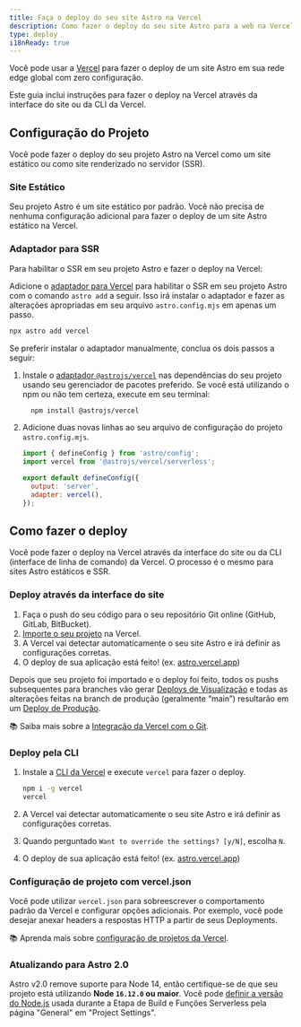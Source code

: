 ```yaml
---
title: Faça o deploy do seu site Astro na Vercel
description: Como fazer o deploy do seu site Astro para a web na Vercel.
type: deploy
i18nReady: true
---
```


Você pode usar a [Vercel](http://vercel.com/) para fazer o deploy de um site Astro em sua rede edge global com zero configuração.

Este guia inclui instruções para fazer o deploy na Vercel através da interface do site ou da CLI da Vercel.

## Configuração do Projeto

Você pode fazer o deploy do seu projeto Astro na Vercel como um site estático ou como site renderizado no servidor (SSR).

### Site Estático

Seu projeto Astro é um site estático por padrão. Você não precisa de nenhuma configuração adicional para fazer o deploy de um site Astro estático na Vercel. 

### Adaptador para SSR

Para habilitar o SSR em seu projeto Astro e fazer o deploy na Vercel:

Adicione o [adaptador para Vercel](/pt-br/guides/integrations-guide/vercel/) para habilitar o SSR em seu projeto Astro com o comando `astro add` a seguir. Isso irá instalar o adaptador e fazer as alterações apropriadas em seu arquivo `astro.config.mjs` em apenas um passo.

```bash
npx astro add vercel
```

Se preferir instalar o adaptador manualmente, conclua os dois passos a seguir:

1. Instale o [adaptador `@astrojs/vercel`](/pt-br/guides/integrations-guide/vercel/) nas dependências do seu projeto usando seu gerenciador de pacotes preferido. Se você está utilizando o npm ou não tem certeza, execute em seu terminal:

    ```bash
      npm install @astrojs/vercel
    ```

1. Adicione duas novas linhas ao seu arquivo de configuração do projeto `astro.config.mjs`.

    ```js title="astro.config.mjs" ins={2, 5-6}
    import { defineConfig } from 'astro/config';
    import vercel from '@astrojs/vercel/serverless';

    export default defineConfig({
      output: 'server',
      adapter: vercel(),
    });
    ```

## Como fazer o deploy

Você pode fazer o deploy na Vercel através da interface do site ou da CLI (interface de linha de comando) da Vercel. O processo é o mesmo para sites Astro estáticos e SSR.

### Deploy através da interface do site

1. Faça o push do seu código para o seu repositório Git online (GitHub, GitLab, BitBucket).
2. [Importe o seu projeto](https://vercel.com/new) na Vercel.
3. A Vercel vai detectar automaticamente o seu site Astro e irá definir as configurações corretas.
4. O deploy de sua aplicação está feito! (ex. [astro.vercel.app](https://astro.vercel.app/))

Depois que seu projeto foi importado e o deploy foi feito, todos os pushs subsequentes para branches vão gerar [Deploys de Visualização](https://vercel.com/docs/concepts/deployments/preview-deployments) e todas as alterações feitas na branch de produção (geralmente “main”) resultarão em um [Deploy de Produção](https://vercel.com/docs/concepts/deployments/environments#production).

📚 Saiba mais sobre a [Integração da Vercel com o Git](https://vercel.com/docs/concepts/git).


### Deploy pela CLI

1. Instale a [CLI da Vercel](https://vercel.com/cli) e execute `vercel` para fazer o deploy.

    ```bash
    npm i -g vercel
    vercel
    ```

2. A Vercel vai detectar automaticamente o seu site Astro e irá definir as configurações corretas.
3. Quando perguntado `Want to override the settings? [y/N]`, escolha `N`.
4. O deploy de sua aplicação está feito! (ex. [astro.vercel.app](https://astro.vercel.app/))

### Configuração de projeto com vercel.json

Você pode utilizar `vercel.json` para sobreescrever o comportamento padrão da Vercel e configurar opções adicionais. Por exemplo, você pode desejar anexar headers a respostas HTTP a partir de seus Deployments. 

📚 Aprenda mais sobre [configuração de projetos da Vercel](https://vercel.com/docs/project-configuration).

### Atualizando para Astro 2.0

Astro v2.0 remove suporte para Node 14, então certifique-se de que seu projeto está utilizando **Node `16.12.0` ou maior**. Você pode [definir a versão do Node.js](https://vercel.com/changelog/node-js-version-now-customizable-in-the-project-settings) usada durante a Etapa de Build e Funções Serverless pela página "General" em "Project Settings".
